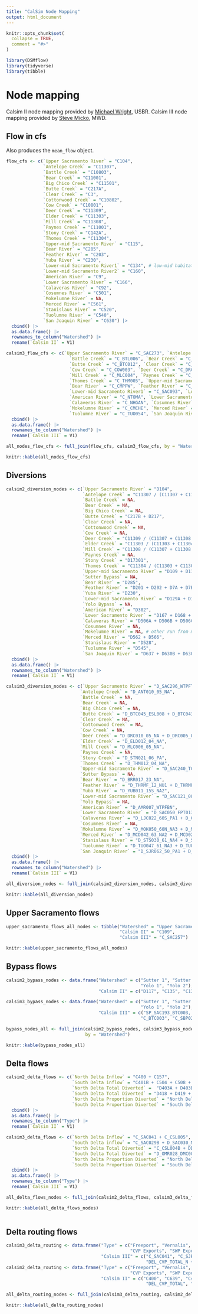 ```yaml
---
title: "CalSim Node Mapping"
output: html_document
---
```


```r
knitr::opts_chunk$set(
  collapse = TRUE,
  comment = "#>"
)
```

```r
library(DSMflow)
library(tidyverse)
library(tibble)
```

# Node mapping

Calsim II node mapping provided by [Michael Wright](mwright@@usbr.gov), USBR. Calsim III node mapping provided by [Steve Micko](SMicko@mwdh2o.com), MWD. 

## Flow in cfs

Also produces the `mean_flow` object.

```r
flow_cfs <- c(`Upper Sacramento River` = "C104",
              `Antelope Creek` = "C11307",
              `Battle Creek` = "C10803",
              `Bear Creek` = "C11001",
              `Big Chico Creek` = "C11501",
              `Butte Creek` = "C217A",
              `Clear Creek` = "C3",
              `Cottonwood Creek` = "C10802",
              `Cow Creek` = "C10801",
              `Deer Creek` = "C11309",
              `Elder Creek` = "C11303",
              `Mill Creek` = "C11308",
              `Paynes Creek` = "C11001",
              `Stony Creek` = "C142A",
              `Thomes Creek` = "C11304",
              `Upper-mid Sacramento River` = "C115",
              `Bear River` = "C285",
              `Feather River` = "C203",
              `Yuba River` = "C230",
              `Lower-mid Sacramento River1` = "C134", # low-mid habitat = 35.6/58*habitat(C134) + 22.4/58*habitat(C160),
              `Lower-mid Sacramento River2` = "C160",
              `American River` = "C9",
              `Lower Sacramento River` = "C166",
              `Calaveras River` = "C92",
              `Cosumnes River` = "C501",
              `Mokelumne River` = NA,
              `Merced River` = "C561",
              `Stanislaus River` = "C520",
              `Tuolumne River` = "C540",
              `San Joaquin River` = "C630") |> 
  cbind() |> 
  as.data.frame() |> 
  rownames_to_column("Watershed") |> 
  rename(`Calsim II` = V1)

calsim3_flow_cfs <- c(`Upper Sacramento River` = "C_SAC273", `Antelope Creek` = "C_ANT010",
                        `Battle Creek` = "C_BTL006", `Bear Creek` = "C_BCN005", `Big Chico Creek` = "C_BCC004",
                        `Butte Creek` = "C_BTC012", `Clear Creek` = "C_CLR009", `Cottonwood Creek` = "C_CWD003",
                        `Cow Creek` = "C_COW003", `Deer Creek` = "C_DRC005", `Elder Creek` = "C_ELD005",
                        `Mill Creek` = "C_MLC004", `Paynes Creek` = "C_PYN001", `Stony Creek` = "C_STN004",
                        `Thomes Creek` = "C_THM005", `Upper-mid Sacramento River` = "C_SAC193",
                        `Bear River` = "C_CMPFW", `Feather River` = "C_FTR059", `Yuba River` = "C_YUB002",
                        `Lower-mid Sacramento River1` = "C_SAC093", `Lower-mid Sacramento River2` = "C_SAC048",
                        `American River` = "C_NTOMA", `Lower Sacramento River` = "C_SAC063",
                        `Calaveras River` = "C_NHGAN", `Cosumnes River` = "C_CSM005",
                        `Mokelumne River` = "C_CMCHE", `Merced River` = "C_MCD050", `Stanislaus River` = "C_STS059",
                        `Tuolumne River` = "C_TUO054", `San Joaquin River` = "C_SJR081") |> 
  cbind() |> 
  as.data.frame() |> 
  rownames_to_column("Watershed") |> 
  rename(`Calsim III` = V1)

all_nodes_flow_cfs <- full_join(flow_cfs, calsim3_flow_cfs, by = "Watershed")

knitr::kable(all_nodes_flow_cfs)
```

## Diversions

```r
calsim2_diversion_nodes <- c(`Upper Sacramento River` = "D104",
                             `Antelope Creek` = "C11307 / (C11307 + C11308 + C11309) * D11305",
                             `Battle Creek` = NA,
                             `Bear Creek` = NA,
                             `Big Chico Creek` = NA,
                             `Butte Creek` = "C217B + D217",
                             `Clear Creek` = NA,
                             `Cottonwood Creek` = NA,
                             `Cow Creek` = NA,
                             `Deer Creek` = "C11309 / (C11307 + C11308 + C11309) * D11305",
                             `Elder Creek` = "C11303 / (C11303 + C11304) * D11301",
                             `Mill Creek` = "C11308 / (C11307 + C11308 + C11309) * D11305",
                             `Paynes Creek` = NA,
                             `Stony Creek` = "D17301",
                             `Thomes Creek` = "C11304 / (C11303 + C11304) * D11301",
                             `Upper-mid Sacramento River` = "D109 + D112 + D113A + D113B + D114 + D118 + D122A + D122B + D123 + D124A + D128_WTS + D128",
                             `Sutter Bypass` = NA,
                             `Bear River` = "D285",
                             `Feather River` = "D201 + D202 + D7A + D7B",
                             `Yuba River` = "D230",
                             `Lower-mid Sacramento River` = "D129A + D134 + D162 + D165",
                             `Yolo Bypass` = NA,
                             `American River` = "D302",
                             `Lower Sacramento River` = "D167 + D168 + D168A_WTS",
                             `Calaveras River` = "D506A + D506B + D506C + D507",
                             `Cosumnes River` = NA,
                             `Mokelumne River` = NA, # other run from mike U ebmud
                             `Merced River` = "D562 + D566",
                             `Stanislaus River` = "D528",
                             `Tuolumne River` = "D545",
                             `San Joaquin River` = "D637 + D630B + D630A + D620B") |> 
  cbind() |> 
  as.data.frame() |> 
  rownames_to_column("Watershed") |> 
  rename(`Calsim II` = V1)

calsim3_diversion_nodes <- c(`Upper Sacramento River` = "D_SAC296_WTPFTH + D_SAC296_02_SA + D_SAC294_WTPBLV + D_SAC294_03_PA + D_SAC289_03_SA + D_SAC281_02_NA + D_SAC273_03_NA",
                            `Antelope Creek` = "D_ANT010_05_NA",
                            `Battle Creek` = NA,
                            `Bear Creek` = NA,
                            `Big Chico Creek` = NA,
                            `Butte Creek` = "D_BTC045_ESL008 + D_BTC043_10_NA + D_BTC036_10_NA + D_BTC012_09_SA2 + D_BTC012_CRK005",
                            `Clear Creek` = NA,
                            `Cottonwood Creek` = NA,
                            `Cow Creek` = NA,
                            `Deer Creek` = "D_DRC010_05_NA + D_DRC005_05_NA",
                            `Elder Creek` = "D_ELD012_04_NA",
                            `Mill Creek` = "D_MLC006_05_NA",
                            `Paynes Creek` = NA,
                            `Stony Creek` = "D_STN021_06_PA",
                            `Thomes Creek` = "D_THM012_04_NA",
                            `Upper-mid Sacramento River` = "D_SAC240_TCC001 + D_SAC240_05_NA + D_SAC224_04_NA + D_SAC196_MTC000 + D_SAC185_08N_NA + D_SAC185_09_NA + D_SAC178_08N_SA1 + D_SAC162_09_SA2 + D_SAC159_08S_SA1 + D_SAC159_08N_SA1 + D_SAC146_08S_NA1 + D_SAC136_18_NA + D_SAC136_18_SA + D_SAC129_08S_NA2 + D_SAC122_19_SA",
                            `Sutter Bypass` = NA,
                            `Bear River` = "D_BRR017_23_NA",
                            `Feather River` = "D_THRMF_12_NU1 + D_THRMF_11_NU1 + D_THRMA_WEC000 + D_THRMA_RVC000 + D_THRMA_JBC000",
                            `Yuba River` = "D_YUB011_15S_NA2",
                            `Lower-mid Sacramento River` = "D_SAC121_08S_SA3 + D_SAC115_19_SA + D_SAC109_08S_SA3 + D_SAC109_19_SA + D_SAC099_19_SA + D_SAC091_19_SA + D_SAC083_21_SA + D_SAC082_22_SA1 + D_SAC081_21_NA + D_SAC078_22_SA1 + D_SAC075_22_NA + D_SAC074_21_SA + D_SAC065_WTPBTB",
                            `Yolo Bypass` = NA,
                            `American River` = "D_AMR007_WTPFBN",
                            `Lower Sacramento River` = "D_SAC050_FPT013 + D_SAC062_WTPSAC",
                            `Calaveras River` = "D_LJC022_60S_PA1 + D_CLV037_CACWD + D_CLV026_60S_PA1 + D_CLV026_WTPWDH",
                            `Cosumnes River` = NA,
                            `Mokelumne River` = "D_MOK050_60N_NA3 + D_MOK050_60N_NA5 + D_MOK039_60N_NA5 + D_MOK035_60N_NA4 + D_MOK035_60N_NU1 + D_MOK035_WTPDWS + D_MOK033_60N_NA5",
                            `Merced River` = "D_MCD042_63_NA2 + D_MCD021_63_NA4",
                            `Stanislaus River` = "D_STS030_61_NA4 + D_STS004_61_NA6",
                            `Tuolumne River` = "D_TUO047_61_NA3 + D_TUO047_62_NA4 + D_TUO015_61_NA3 + D_TUO015_62_NA4",
                            `San Joaquin River` = "D_SJR062_50_PA1 + D_SJR090_71_NA2 + D_SJR081_61_NA5 + D_SJR116_72_NA1") |> 
  cbind() |> 
  as.data.frame() |> 
  rownames_to_column("Watershed") |> 
  rename(`Calsim III` = V1)

all_diversion_nodes <- full_join(calsim2_diversion_nodes, calsim3_diversion_nodes, by = "Watershed") 

knitr::kable(all_diversion_nodes)
```


## Upper Sacramento flows

```r
upper_sacramento_flows_all_nodes <- tibble("Watershed" = "Upper Sacramento River",
                                           "Calsim II" = "C109",
                                           "Calsim III" = "C_SAC257")

knitr::kable(upper_sacramento_flows_all_nodes)
```


## Bypass flows

```r
calsim2_bypass_nodes <- data.frame("Watershed" = c("Sutter 1", "Sutter 2", "Sutter 3", "Sutter 4", 
                                                   "Yolo 1", "Yolo 2"),
                                   "Calsim II" = c("D117", "C135", "C136A", "C137", "D160", "C157"))

calsim3_bypass_nodes <- data.frame("Watershed" = c("Sutter 1", "Sutter 2", "Sutter 3", "Sutter 4", 
                                                   "Yolo 1", "Yolo 2"),
                                   "Calsim III" = c("SP_SAC193_BTC003, SP_SAC188_BTC003, SP_SAC178_BTC003", 
                                                   "C_BTC003", "C_SBP024", "C_SSL001", "SP_SAC083_YBP037", "C_CSL005"))

bypass_nodes_all <- full_join(calsim2_bypass_nodes, calsim3_bypass_nodes,
                              by = "Watershed")

knitr::kable(bypass_nodes_all)
```


## Delta flows

```r
calsim2_delta_flows <- c(`North Delta Inflow` = "C400 + C157",
                         `South Delta inflow` = "C401B + C504 + C508 + C644",
                         `North Delta Total Diverted` =  "D403A + D403B + D403C + D403D + D404",
                         `South Delta Total Diverted` = "D418 + D419 + D412 + D410 + D413 + D409B + D416 + D408_OR + D408_VC",
                         `North Delta Proportion Diverted` = "North Delta Total Diverted / North Delta Inflow",
                         `South Delta Proportion Diverted` = "South Delta Total Diverted / South Delta Inflow") |> 
  cbind() |> 
  as.data.frame() |> 
  rownames_to_column("Type") |> 
  rename(`Calsim II` = V1)

calsim3_delta_flows <- c(`North Delta Inflow` = "C_SAC041 + C_CSL005",
                         `South Delta inflow` = "C_SAC029B + D_SAC030_MOK014 + C_MOK022 + C_CLV004 + C_SJR056",
                         `North Delta Total Diverted` = "C_CSL004B + DD_SAC017_SACS",
                         `South Delta Total Diverted` = "D_OMR028_DMC000 + D_OMR027_CAA000 + DD_SJR026_SJRE + DD_SJR013_SJRW + DD_MOK004_MOK + DD_OMR027_OMR + D_RSL004_CCC004 + D_OMR021_ORP000 + D_VCT002_ORP000",
                         `North Delta Proportion Diverted` = "North Delta Total Diverted / North Delta Inflow",
                         `South Delta Proportion Diverted` = "South Delta Total Diverted / South Delta Inflow") |> 
  cbind() |> 
  as.data.frame() |> 
  rownames_to_column("Type") |> 
  rename(`Calsim III` = V1)

all_delta_flows_nodes <- full_join(calsim2_delta_flows, calsim3_delta_flows, by = "Type")

knitr::kable(all_delta_flows_nodes)
  
```



## Delta routing flows

```r
calsim3_delta_routing <- data.frame("Type" = c("Freeport", "Vernalis", "Stockton", "Wilkins",
                                               "CVP Exports", "SWP Exports"),
                                    "Calsim III" = c("C_SAC041", "C_SJR070", "C_SJR053A", "C_SAC129",
                                                     "DEL_CVP_TOTAL_N + DEL_CVP_TOTAL_S", "DEL_SWP_PMI + DEL_SWP_PAG + DEL_SWP_PIN"))
calsim2_delta_routing <- data.frame("Type" = c("Freeport", "Vernalis", "Stockton", "Wilkins",
                                               "CVP Exports", "SWP Exports"),
                                    "Calsim II" = c("C400", "C639", "C417A", "C129",
                                                     "DEL_CVP_TOTAL", "DEL_SWP_TOTAL"))

all_delta_routing_nodes <- full_join(calsim3_delta_routing, calsim2_delta_routing, by = "Type") 

knitr::kable(all_delta_routing_nodes)

```


